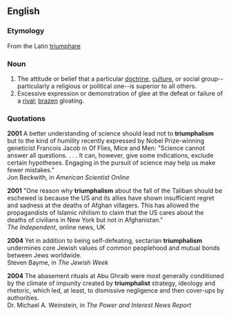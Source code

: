 ==English==


===Etymology===
From the Latin [[triumphare]]

===Noun===
# The attitude or belief that a particular [[doctrine]], [[culture]], or social group--particularly a religious or political one--is superior to all others.
# Excessive expression or demonstration of glee at the defeat or failure of a [[rival]]; [[brazen]] gloating.

===Quotations===

'''2001'''  A better understanding of science should lead not to '''triumphalism''' but to the kind of humility recently expressed by Nobel Prize-winning geneticist Francois Jacob in Of Flies, Mice and Men: "Science cannot answer all questions. . . . It can, however, give some indications, exclude certain hypotheses. Engaging in the pursuit of science may help us make fewer mistakes.” <br>Jon Beckwith, in ''American Scientist Online''

'''2001''' "One reason why '''triumphalism''' about the fall of the Taliban should be eschewed is because the US and its allies have shown insufficient regret and sadness at the deaths of Afghan villagers. This has allowed the propagandists of Islamic nihilism to claim that the US cares about the deaths of civilians in New York but not in Afghanistan."<br>
''The Independent'', online news, UK

'''2004''' Yet in addition to being self-defeating, sectarian '''triumphalism''' undermines core Jewish values of common peoplehood and mutual bonds between Jews worldwide.<br>
Steven Bayme, in ''The Jewish Week''

'''2004''' The abasement rituals at Abu Ghraib were most generally conditioned by the climate of impunity created by '''triumphalist''' strategy, ideology and rhetoric, which led, at least, to dismissive negligence and then cover-ups by authorities.<br>
Dr. Michael A. Weinstein, in <i>The Power and Interest News Report</i>